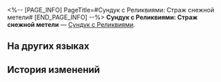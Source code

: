 <%-- [PAGE_INFO]
PageTitle=#Сундук с Реликвиями: Страж снежной метели#
[END_PAGE_INFO] --%>
{{Предмет Инфобокс
|id          = 71005
|Изображение = Предмет Сундук с Реликвиями- Страж снежной метели.png
|Тип         = Сундук с Реликвиями
|Инвентарь   = Ценные предметы
|Редкость    = 5
|Эффект      = 
|Описание    = Устройство, которое используют для сбора и восстановления световой пыли во Фрагментуме до её первоначальной формы. Используйте и получите случайную Реликвию 5★ из набора «Страж снежной метели».
}}
{{Описание|Вы никогда не узнаете, что в коробке, пока не откроете её.<br /><br />''«Значит, это, по сути, покупка лотерейного билета?»<br />«По крайней мере, нам не нужно беспокоиться о коте внутри, который одновременно жив и мёртв».''}}
'''Сундук с Реликвиями: Страж снежной метели''' — [[Сундук с Реликвиями]].

==На других языках==
{{На других языках
|en   = Relic Coffret: Guard of Wuthering Snow
|zhs  = 遗器铸盒：戍卫风雪的铁卫
|zht  = 遺器鑄盒：戍衛風雪的鐵衛
|ja   = 遺物ボックス：吹雪と対峙する兵士
|ko   = 유물 주조함: 눈보라에 맞서는 철위대
|es   = Cofre de artefactos: Guardia de la nieve borrascosa
|fr   = Coffret à relique&nbsp;: Garde des neiges hurlantes
|ru   = Сундук с Реликвиями: Страж снежной метели
|th   = กล่องรีลิกส์: Guard of Wuthering Snow
|vi   = Hộp Đúc Di Vật: Thiết Vệ Bão Tuyết
|de   = Reliktkästchen: Wachen des stürmischen Schnees
|id   = Relic Coffret: Guard of Wuthering Snow
|pt   = Cofre de Relíquia: Guarda da Neve Uivante
}}

==История изменений==
{{История изменений|3.5}}